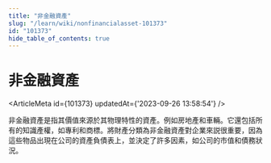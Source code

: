 ```yaml
---
title: "非金融資產"
slug: "/learn/wiki/nonfinancialasset-101373"
id: "101373"
hide_table_of_contents: true
---
```



# 非金融資產

<ArticleMeta id={101373} updatedAt={'2023-09-26 13:58:54'} />
<div className='border-solid border-b border-t-0 my-4 border-[var(--ifm-color-gray-300)]' />

非金融資產是指其價值來源於其物理特性的資產。例如房地產和車輛。它還包括所有的知識產權，如專利和商標。將財產分類為非金融資產對企業來説很重要，因為這些物品出現在公司的資產負債表上，並決定了許多因素，如公司的市值和債務狀況。
